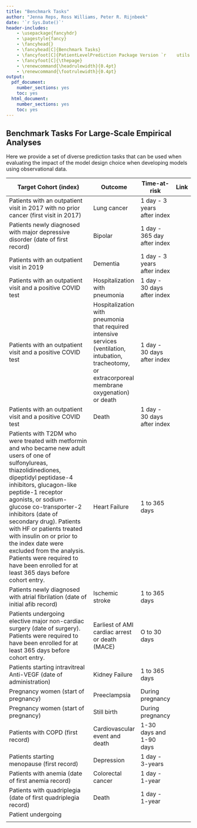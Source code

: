 ```yaml
---
title: "Benchmark Tasks"
author: "Jenna Reps, Ross Williams, Peter R. Rijnbeek"
date: '`r Sys.Date()`'
header-includes:
    - \usepackage{fancyhdr}
    - \pagestyle{fancy}
    - \fancyhead{}
    - \fancyhead[C]{Benchmark Tasks}
    - \fancyfoot[C]{PatientLevelPrediction Package Version `r    utils::packageVersion("PatientLevelPrediction")`}
    - \fancyfoot[C]{\thepage}
    - \renewcommand{\headrulewidth}{0.4pt}
    - \renewcommand{\footrulewidth}{0.4pt}
output:
  pdf_document:
    number_sections: yes
    toc: yes
  html_document:
    number_sections: yes
    toc: yes
---
```


```{=html}
<!--
%\VignetteEngine{knitr::rmarkdown}
%\VignetteIndexEntry{Benchmark Tasks}
-->
```
## Benchmark Tasks For Large-Scale Empirical Analyses

Here we provide a set of diverse prediction tasks that can be used when evaluating the impact of the model design choice when developing models using observational data.

+-----------------------------------------------------------------------------------------------------------------------------------------------------------------------------------------------------------------------------------------------------------------------------------------------------------------------------------------------------------------------------------------------------------------------------------------------------------------------------------------------+---------------------------------------------------------------------------------------------------------------------------------------------------------+-----------------------------+------+
| Target Cohort (index)                                                                                                                                                                                                                                                                                                                                                                                                                                                                         | Outcome                                                                                                                                                 | Time-at-risk                | Link |
+===============================================================================================================================================================================================================================================================================================================================================================================================================================================================================================+=========================================================================================================================================================+=============================+======+
| Patients with an outpatient visit in 2017 with no prior cancer (first visit in 2017)                                                                                                                                                                                                                                                                                                                                                                                                          | Lung cancer                                                                                                                                             | 1 day - 3 years after index |      |
+-----------------------------------------------------------------------------------------------------------------------------------------------------------------------------------------------------------------------------------------------------------------------------------------------------------------------------------------------------------------------------------------------------------------------------------------------------------------------------------------------+---------------------------------------------------------------------------------------------------------------------------------------------------------+-----------------------------+------+
| Patients newly diagnosed with major depressive disorder (date of first record)                                                                                                                                                                                                                                                                                                                                                                                                                | Bipolar                                                                                                                                                 | 1 day - 365 day after index |      |
+-----------------------------------------------------------------------------------------------------------------------------------------------------------------------------------------------------------------------------------------------------------------------------------------------------------------------------------------------------------------------------------------------------------------------------------------------------------------------------------------------+---------------------------------------------------------------------------------------------------------------------------------------------------------+-----------------------------+------+
| Patients with an outpatient visit in 2019                                                                                                                                                                                                                                                                                                                                                                                                                                                     | Dementia                                                                                                                                                | 1 day - 3 years after index |      |
+-----------------------------------------------------------------------------------------------------------------------------------------------------------------------------------------------------------------------------------------------------------------------------------------------------------------------------------------------------------------------------------------------------------------------------------------------------------------------------------------------+---------------------------------------------------------------------------------------------------------------------------------------------------------+-----------------------------+------+
| Patients with an outpatient visit and a positive COVID test                                                                                                                                                                                                                                                                                                                                                                                                                                   | Hospitalization with pneumonia                                                                                                                          | 1 day - 30 days after index |      |
+-----------------------------------------------------------------------------------------------------------------------------------------------------------------------------------------------------------------------------------------------------------------------------------------------------------------------------------------------------------------------------------------------------------------------------------------------------------------------------------------------+---------------------------------------------------------------------------------------------------------------------------------------------------------+-----------------------------+------+
| Patients with an outpatient visit and a positive COVID test                                                                                                                                                                                                                                                                                                                                                                                                                                   | Hospitalization with pneumonia that required intensive services (ventilation, intubation, tracheotomy, or extracorporeal membrane oxygenation) or death | 1 day - 30 days after index |      |
+-----------------------------------------------------------------------------------------------------------------------------------------------------------------------------------------------------------------------------------------------------------------------------------------------------------------------------------------------------------------------------------------------------------------------------------------------------------------------------------------------+---------------------------------------------------------------------------------------------------------------------------------------------------------+-----------------------------+------+
| Patients with an outpatient visit and a positive COVID test                                                                                                                                                                                                                                                                                                                                                                                                                                   | Death                                                                                                                                                   | 1 day - 30 days after index |      |
+-----------------------------------------------------------------------------------------------------------------------------------------------------------------------------------------------------------------------------------------------------------------------------------------------------------------------------------------------------------------------------------------------------------------------------------------------------------------------------------------------+---------------------------------------------------------------------------------------------------------------------------------------------------------+-----------------------------+------+
| Patients with T2DM who were treated with metformin and who became new adult users of one of sulfonylureas, thiazolidinediones, dipeptidyl peptidase-4 inhibitors, glucagon-like peptide-1 receptor agonists, or sodium-glucose co-transporter-2 inhibitors (date of secondary drug). Patients with HF or patients treated with insulin on or prior to the index date were excluded from the analysis. Patients were required to have been enrolled for at least 365 days before cohort entry. | Heart Failure                                                                                                                                           | 1 to 365 days               |      |
+-----------------------------------------------------------------------------------------------------------------------------------------------------------------------------------------------------------------------------------------------------------------------------------------------------------------------------------------------------------------------------------------------------------------------------------------------------------------------------------------------+---------------------------------------------------------------------------------------------------------------------------------------------------------+-----------------------------+------+
| Patients newly diagnosed with atrial fibrilation (date of initial afib record)                                                                                                                                                                                                                                                                                                                                                                                                                | Ischemic stroke                                                                                                                                         | 1 to 365 days               |      |
+-----------------------------------------------------------------------------------------------------------------------------------------------------------------------------------------------------------------------------------------------------------------------------------------------------------------------------------------------------------------------------------------------------------------------------------------------------------------------------------------------+---------------------------------------------------------------------------------------------------------------------------------------------------------+-----------------------------+------+
| Patients undergoing elective major non-cardiac surgery (date of surgery). Patients were required to have been enrolled for at least 365 days before cohort entry.                                                                                                                                                                                                                                                                                                                             | Earliest of AMI cardiac arrest or death (MACE)                                                                                                          | O to 30 days                |      |
+-----------------------------------------------------------------------------------------------------------------------------------------------------------------------------------------------------------------------------------------------------------------------------------------------------------------------------------------------------------------------------------------------------------------------------------------------------------------------------------------------+---------------------------------------------------------------------------------------------------------------------------------------------------------+-----------------------------+------+
| Patients starting intravitreal Anti-VEGF (date of administration)                                                                                                                                                                                                                                                                                                                                                                                                                             | Kidney Failure                                                                                                                                          | 1 to 365 days               |      |
+-----------------------------------------------------------------------------------------------------------------------------------------------------------------------------------------------------------------------------------------------------------------------------------------------------------------------------------------------------------------------------------------------------------------------------------------------------------------------------------------------+---------------------------------------------------------------------------------------------------------------------------------------------------------+-----------------------------+------+
| Pregnancy women (start of pregnancy)                                                                                                                                                                                                                                                                                                                                                                                                                                                          | Preeclampsia                                                                                                                                            | During pregnancy            |      |
+-----------------------------------------------------------------------------------------------------------------------------------------------------------------------------------------------------------------------------------------------------------------------------------------------------------------------------------------------------------------------------------------------------------------------------------------------------------------------------------------------+---------------------------------------------------------------------------------------------------------------------------------------------------------+-----------------------------+------+
| Pregnancy women (start of pregnancy)                                                                                                                                                                                                                                                                                                                                                                                                                                                          | Still birth                                                                                                                                             | During pregnancy            |      |
+-----------------------------------------------------------------------------------------------------------------------------------------------------------------------------------------------------------------------------------------------------------------------------------------------------------------------------------------------------------------------------------------------------------------------------------------------------------------------------------------------+---------------------------------------------------------------------------------------------------------------------------------------------------------+-----------------------------+------+
| Patients with COPD (first record)                                                                                                                                                                                                                                                                                                                                                                                                                                                             | Cardiovascular event and death                                                                                                                          | 1-30 days and 1-90 days     |      |
+-----------------------------------------------------------------------------------------------------------------------------------------------------------------------------------------------------------------------------------------------------------------------------------------------------------------------------------------------------------------------------------------------------------------------------------------------------------------------------------------------+---------------------------------------------------------------------------------------------------------------------------------------------------------+-----------------------------+------+
| Patients starting menopause (first record)                                                                                                                                                                                                                                                                                                                                                                                                                                                    | Depression                                                                                                                                              | 1 day - 3-years             |      |
+-----------------------------------------------------------------------------------------------------------------------------------------------------------------------------------------------------------------------------------------------------------------------------------------------------------------------------------------------------------------------------------------------------------------------------------------------------------------------------------------------+---------------------------------------------------------------------------------------------------------------------------------------------------------+-----------------------------+------+
| Patients with anemia (date of first anemia record)                                                                                                                                                                                                                                                                                                                                                                                                                                            | Colorectal cancer                                                                                                                                       | 1 day - 1-year              |      |
+-----------------------------------------------------------------------------------------------------------------------------------------------------------------------------------------------------------------------------------------------------------------------------------------------------------------------------------------------------------------------------------------------------------------------------------------------------------------------------------------------+---------------------------------------------------------------------------------------------------------------------------------------------------------+-----------------------------+------+
| Patients with quadriplegia (date of first quadriplegia record)                                                                                                                                                                                                                                                                                                                                                                                                                                | Death                                                                                                                                                   | 1 day - 1-year              |      |
+-----------------------------------------------------------------------------------------------------------------------------------------------------------------------------------------------------------------------------------------------------------------------------------------------------------------------------------------------------------------------------------------------------------------------------------------------------------------------------------------------+---------------------------------------------------------------------------------------------------------------------------------------------------------+-----------------------------+------+
| Patient undergoing                                                                                                                                                                                                                                                                                                                                                                                                                                                                            |                                                                                                                                                         |                             |      |
+-----------------------------------------------------------------------------------------------------------------------------------------------------------------------------------------------------------------------------------------------------------------------------------------------------------------------------------------------------------------------------------------------------------------------------------------------------------------------------------------------+---------------------------------------------------------------------------------------------------------------------------------------------------------+-----------------------------+------+
|                                                                                                                                                                                                                                                                                                                                                                                                                                                                                               |                                                                                                                                                         |                             |      |
+-----------------------------------------------------------------------------------------------------------------------------------------------------------------------------------------------------------------------------------------------------------------------------------------------------------------------------------------------------------------------------------------------------------------------------------------------------------------------------------------------+---------------------------------------------------------------------------------------------------------------------------------------------------------+-----------------------------+------+
